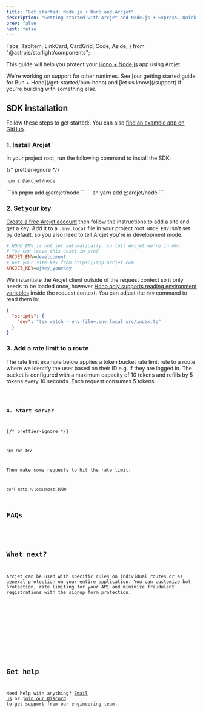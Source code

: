```yaml
---
title: "Get started: Node.js + Hono and Arcjet"
description: "Getting started with Arcjet and Node.js + Express. Quick start guide for adding rate limiting, bot protection, and email validation to your Node.js + Hono app."
prev: false
next: false
---
```


  Tabs,
  TabItem,
  LinkCard,
  CardGrid,
  Code,
  Aside,
} from "@astrojs/starlight/components";

This guide will help you protect your [Hono +
Node.js](https://hono.dev/getting-started/nodejs) app using Arcjet.

<WhatIsArcjet />

<Aside type="note" title="Other runtimes">
  We're working on support for other runtimes. See [our getting started guide
  for Bun + Hono](/get-started/bun-hono) and [let us know](/support) if you're
  building with something else.
</Aside>

## SDK installation

Follow these steps to get started:. You can also [find an example app on
GitHub](https://github.com/arcjet/arcjet-js/tree/main/examples/nodejs-hono-rl).

### 1. Install Arcjet

In your project root, run the following command to install the SDK:

{/* prettier-ignore */}
<Tabs>
<TabItem label="npm">
```sh
npm i @arcjet/node
```
</TabItem>
<TabItem label="pnpm">
```sh
pnpm add @arcjet/node
```
</TabItem>
<TabItem label="yarn">
```sh
yarn add @arcjet/node
```
</TabItem>
</Tabs>

### 2. Set your key

[Create a free Arcjet account](https://app.arcjet.com) then follow the
instructions to add a site and get a key. Add it to a `.env.local` file in your
project root. `NODE_ENV` isn't set by default, so you also need to tell
Arcjet you're in development mode.

```ini title=".env.local"
# NODE_ENV is not set automatically, so tell Arcjet we're in dev
# You can leave this unset in prod
ARCJET_ENV=development
# Get your site key from https://app.arcjet.com
ARCJET_KEY=ajkey_yourkey
```

We instantiate the Arcjet client outside of the request context so it only needs
to be loaded once, however [Hono only supports reading environment
variables](https://hono.dev/helpers/adapter#env) inside the request context. You
can adjust the `dev` command to read them in:

```json title="package.json"
{
  "scripts": {
    "dev": "tsx watch --env-file=.env.local src/index.ts"
  }
}
```

### 3. Add a rate limit to a route

The rate limit example below applies a token bucket rate limit rule to a route
where we identify the user based on their ID e.g. if they are logged in. The
bucket is configured with a maximum capacity of 10 tokens and refills by 5
tokens every 10 seconds. Each request consumes 5 tokens.

<Code code={NodeJSHono} lang="ts" title="src/index.ts" />

### 4. Start server

{/* prettier-ignore */}
```sh
npm run dev
````

Then make some requests to hit the rate limit:

```sh
curl http://localhost:3000
```

## FAQs

<FAQs />

## What next?

Arcjet can be used with specific rules on individual routes or as general
protection on your entire application. You can customize bot protection, rate
limiting for your API and minimize fraudulent registrations with the signup form
protection.

<CardGrid>
  <LinkCard
    title="Example apps"
    href="https://github.com/arcjet/arcjet-js/tree/main/examples"
    description="Check out the examples."
  ></LinkCard>
  <LinkCard
    title="Arcjet Shield"
    href="/shield/quick-start/nodejs"
    description="Protect your app from common attacks."
  />
  <LinkCard
    title="Bot protection"
    href="/bot-protection/quick-start/nodejs"
    description="Protect your app from bots and scrapers."
  />
  <LinkCard
    title="Rate limiting"
    href="/rate-limiting/reference/nodejs"
    description="Protect your app from abuse."
  />
  <LinkCard
    title="Email validation"
    href="/email-validation/quick-start/nodejs"
    description="Minimize fraudulent registrations."
  />
  <LinkCard
    title="SDK reference"
    href="/reference/nodejs"
    description="Node.js SDK reference guide."
  />
  <LinkCard
    title="Testing"
    href="/testing"
    description="Write tests for your rules."
  />
</CardGrid>

## Get help

Need help with anything? [Email us](mailto:support@arcjet.com) or [join our
Discord](https://discord.gg/TPra6jqZDC) to get support from our
engineering team.

<Comments />

